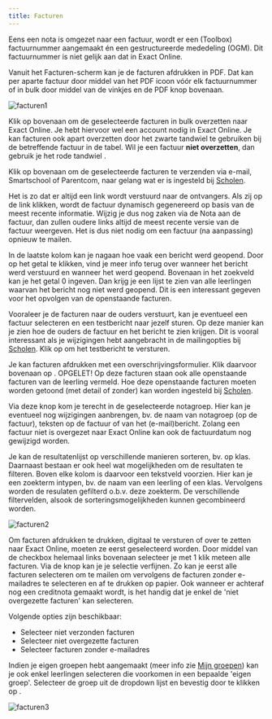 ```yaml
---
title: Facturen
---
```

Eens een nota is omgezet naar een factuur, wordt er een (Toolbox) factuurnummer aangemaakt én een gestructureerde mededeling (OGM). Dit factuurnummer is niet gelijk aan dat in Exact Online.

Vanuit het Facturen-scherm kan je de facturen afdrukken in PDF. Dat kan per aparte factuur door middel van het PDF icoon vóór elk factuurnummer of in bulk door middel van de vinkjes en de PDF knop bovenaan. 

![facturen1](./facturen1.PNG)

Klik op <LegacyAction img="verwerking.png"/> bovenaan om de geselecteerde facturen in bulk overzetten naar Exact Online. Je hebt hiervoor wel een account nodig in Exact Online. Je kan facturen ook apart overzetten door het zwarte tandwiel <LegacyAction img="verwerking_0.png"/> te gebruiken bij de betreffende factuur in de tabel. Wil je een factuur **niet overzetten**, dan gebruik je het rode tandwiel <LegacyAction img="verwerking_2.png"/>. 

Klik op <LegacyAction img="mailEnveloppe.png"/> <LegacyAction img="smartschool.png"/> <LegacyAction img="parentcom.png"/> bovenaan om de geselecteerde facturen te verzenden via e-mail, Smartschool of Parentcom, naar gelang wat er is ingesteld bij [Scholen](/leerlingenrekeningen/Scholen/#3-e-mail-smartschool-parentcom).  

Het is zo dat er altijd een link wordt verstuurd naar de ontvangers. Als zij op de link klikken, wordt de factuur dynamisch gegenereerd op basis van de meest recente informatie. Wijzig je dus nog zaken via de Nota aan de factuur, dan zullen oudere links altijd de meest recente versie van de factuur weergeven. Het is dus niet nodig om een factuur (na aanpassing) opnieuw te mailen. 

In de laatste kolom kan je nagaan hoe vaak een bericht werd geopend. Door op het getal te klikken, vind je meer info terug over wanneer het bericht werd verstuurd en wanneer het werd geopend. Bovenaan in het zoekveld kan je het getal 0 ingeven. Dan krijg je een lijst te zien van alle leerlingen waarvan het bericht nog niet werd geopend. Dit is een interessant gegeven voor het opvolgen van de openstaande facturen. 

Vooraleer je de facturen naar de ouders verstuurt, kan je eventueel een factuur selecteren en een testbericht naar jezelf sturen. Op deze manier kan je zien hoe de ouders de factuur en het bericht te zien krijgen. Dit is vooral interessant als je wijzigingen hebt aangebracht in de mailingopties bij [Scholen](/leerlingenrekeningen/Scholen/#3-e-mail-smartschool-parentcom). Klik op <LegacyAction img="testbeeld.png"/> om het testbericht te versturen.

Je kan facturen afdrukken met een overschrijvingsformulier. Klik daarvoor bovenaan op <LegacyAction img="overschrijving.png"/>. OPGELET! Op deze facturen staan ook alle openstaande facturen van de leerling vermeld. Hoe deze openstaande facturen moeten worden getoond (met detail of zonder) kan worden ingesteld bij [Scholen](/leerlingenrekeningen/Scholen/#2-facturen). 

Via deze knop <LegacyAction img="configure.png"/> kom je terecht in de geselecteerde notagroep. Hier kan je eventueel nog wijzigingen aanbrengen, bv. de naam van notagroep (op de factuur), teksten op de factuur of van het (e-mail)bericht. Zolang een factuur niet is overgezet naar Exact Online kan ook de factuurdatum nog gewijzigd worden. 

Je kan de resultatenlijst op verschillende manieren sorteren, bv. op klas. Daarnaast bestaan er ook heel wat mogelijkheden om de resultaten te filteren. Boven elke kolom is daarvoor een tekstveld voorzien. Hier kan je een zoekterm intypen, bv. de naam van een leerling of een klas. Vervolgens worden de resulaten gefilterd o.b.v. deze zoekterm. De verschillende filtervelden, alsook de sorteringsmogelijkheden kunnen gecombineerd worden. 

![facturen2](./facturen2.png)


Om facturen afdrukken te drukken, digitaal te versturen of over te zetten naar Exact Online, moeten ze eerst geselecteerd worden. Door middel van de checkbox helemaal links bovenaan selecteer je met 1 klik meteen alle facturen. Via de knop <LegacyAction img="select.png" text="Selectie"/> kan je je selectie verfijnen. Zo kan je eerst alle facturen selecteren om te mailen om vervolgens de facturen zonder e-mailadres te selecteren en af te drukken op papier. Ook wanneer er achteraf nog een creditnota gemaakt wordt, is het handig dat je enkel de 'niet overgezette facturen' kan selecteren.

Volgende opties zijn beschikbaar:

- Selecteer niet verzonden facturen
- Selecteer niet overgezette facturen
- Selecteer facturen zonder e-mailadres

Indien je eigen groepen hebt aangemaakt (meer info zie [Mijn groepen](/leerlingenrekeningen/Mijn%20groepen/)) kan je ook enkel leerlingen selecteren die voorkomen in een bepaalde 'eigen groep'. Selecteer de groep uit de dropdown lijst en bevestig door te klikken op <LegacyAction text="Selecteer"/>.

![facturen3](./facturen3.PNG)

